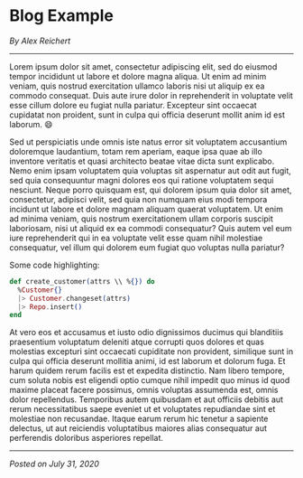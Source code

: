 

# Blog Example

_By Alex Reichert_

---

Lorem ipsum dolor sit amet, consectetur adipiscing elit, sed do eiusmod
tempor incididunt ut labore et dolore magna aliqua. Ut enim ad minim
veniam, quis nostrud exercitation ullamco laboris nisi ut aliquip ex ea
commodo consequat. Duis aute irure dolor in reprehenderit in voluptate
velit esse cillum dolore eu fugiat nulla pariatur. Excepteur sint
occaecat cupidatat non proident, sunt in culpa qui officia deserunt
mollit anim id est laborum. :smile:

Sed ut perspiciatis unde omnis iste natus error sit voluptatem
accusantium doloremque laudantium, totam rem aperiam, eaque ipsa quae ab
illo inventore veritatis et quasi architecto beatae vitae dicta sunt
explicabo. Nemo enim ipsam voluptatem quia voluptas sit aspernatur aut
odit aut fugit, sed quia consequuntur magni dolores eos qui ratione
voluptatem sequi nesciunt. Neque porro quisquam est, qui dolorem ipsum
quia dolor sit amet, consectetur, adipisci velit, sed quia non numquam
eius modi tempora incidunt ut labore et dolore magnam aliquam quaerat
voluptatem. Ut enim ad minima veniam, quis nostrum exercitationem ullam
corporis suscipit laboriosam, nisi ut aliquid ex ea commodi consequatur?
Quis autem vel eum iure reprehenderit qui in ea voluptate velit esse
quam nihil molestiae consequatur, vel illum qui dolorem eum fugiat quo
voluptas nulla pariatur?

Some code highlighting:

```elixir
def create_customer(attrs \\ %{}) do
  %Customer{}
  |> Customer.changeset(attrs)
  |> Repo.insert()
end
```

At vero eos et accusamus et iusto odio dignissimos ducimus qui
blanditiis praesentium voluptatum deleniti atque corrupti quos dolores
et quas molestias excepturi sint occaecati cupiditate non provident,
similique sunt in culpa qui officia deserunt mollitia animi, id est
laborum et dolorum fuga. Et harum quidem rerum facilis est et expedita
distinctio. Nam libero tempore, cum soluta nobis est eligendi optio
cumque nihil impedit quo minus id quod maxime placeat facere possimus,
omnis voluptas assumenda est, omnis dolor repellendus. Temporibus autem
quibusdam et aut officiis debitis aut rerum necessitatibus saepe eveniet
ut et voluptates repudiandae sint et molestiae non recusandae. Itaque
earum rerum hic tenetur a sapiente delectus, ut aut reiciendis
voluptatibus maiores alias consequatur aut perferendis doloribus
asperiores repellat.

---

_Posted on July 31, 2020_
